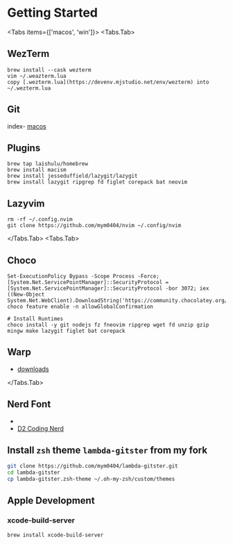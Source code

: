 
# Getting Started

<Tabs items={['macos', 'win']}>
<Tabs.Tab>

## WezTerm

```shell
brew install --cask wezterm
vim ~/.weazterm.lua
copy [.wezterm.lua](https://devenv.mjstudio.net/env/wezterm) into ~/.wezterm.lua
```

## Git

index- [macos](https://git-scm.com/downloads/mac)

## Plugins

```shell
brew tap laishulu/homebrew
brew install macism
brew install jesseduffield/lazygit/lazygit
brew install lazygit ripgrep fd figlet corepack bat neovim
```

## Lazyvim

```shell
rm -rf ~/.config.nvim
git clone https://github.com/mym0404/nvim ~/.config/nvim
```

</Tabs.Tab>
<Tabs.Tab>

## Choco

```shell
Set-ExecutionPolicy Bypass -Scope Process -Force; [System.Net.ServicePointManager]::SecurityProtocol = [System.Net.ServicePointManager]::SecurityProtocol -bor 3072; iex ((New-Object System.Net.WebClient).DownloadString('https://community.chocolatey.org/install.ps1'))
choco feature enable -n allowGlobalConfirmation

# Install Runtimes
choco install -y git nodejs fz fneovim ripgrep wget fd unzip gzip mingw make lazygit figlet bat corepack
```

## Warp

- [downloads](https://www.warp.dev/)

</Tabs.Tab>

</Tabs>

## Nerd Font

- 
- [D2 Coding Nerd](https://github.com/ryanoasis/nerd-fonts/releases/download/v3.4.0/D2Coding.zip)

## Install `zsh` theme `lambda-gitster` from my fork

```sh
git clone https://github.com/mym0404/lambda-gitster.git
cd lambda-gitster
cp lambda-gitster.zsh-theme ~/.oh-my-zsh/custom/themes
```

## Apple Development

### xcode-build-server

```shell
brew install xcode-build-server
```
